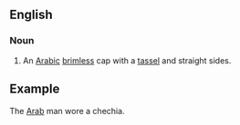 ==English==

===Noun===
{{en-noun}}

#An [[Arabic]] [[brimless]] cap with a [[tassel]] and straight sides.

==Example==

The [[Arab]] man wore a chechia.
